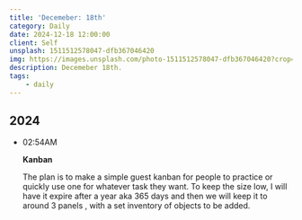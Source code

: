 ```yaml
---
title: 'Decemeber: 18th'
category: Daily
date: 2024-12-18 12:00:00
client: Self
unsplash: 1511512578047-dfb367046420
img: https://images.unsplash.com/photo-1511512578047-dfb367046420?crop=entropy&cs=srgb&fm=jpg&ixid=MnwzNjM5Nzd8MHwxfHJhbmRvbXx8fHx8fHx8fDE2ODE3NDg2ODY&ixlib=rb-4.0.3&q=85
description: Decemeber 18th.
tags:
    - daily
---
```



## 2024

-   02:54AM

    **Kanban**

    The plan is to make a simple guest kanban for people to practice or quickly use one for whatever task they want.
    To keep the size low, I will have it expire after a year aka 365 days and then we will keep it to around 3 panels , with a set inventory of objects to be added.